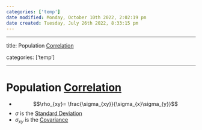 ```yaml
---
categories: ['temp']
date modified: Monday, October 10th 2022, 2:02:19 pm
date created: Tuesday, July 26th 2022, 8:33:15 pm
---
```


---

title: Population [Correlation](Correlation.qmd)

categories: ['temp']

---

# Population [Correlation](Correlation.qmd)
- $$\rho_{xy}= \frac{\sigma_{xy}}{\sigma_{x}\sigma_{y}}$$
- $\sigma$ is the [Standard Deviation](Standard%20Deviation.qmd)
- $\sigma_{xy}$ is the [Covariance](Covariance.qmd)



